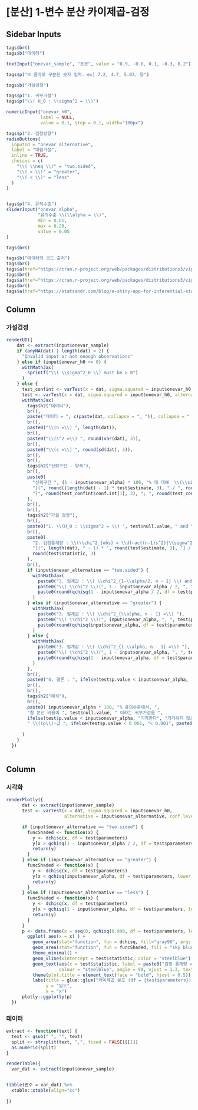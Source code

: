 

[분산] 1-변수 분산 카이제곱-검정
=======================================================================

Sidebar Inputs {.sidebar}
-----------------------------------------------------------------------

```r

tags$br()
tags$b("데이터")

textInput("onevar_sample", "표본", value = "0.9, -0.8, 0.1, -0.3, 0.2")

tags$p("※ 콤마로 구분된 숫자 입력. ex) 7.2, 4.7, 5.03, 등")

tags$b("가설검정")

tags$p("1. 귀무가설")
tags$p("\\( H_0 : \\sigma^2 = \\)")

numericInput("onevar_h0",
             label = NULL,
             value = 0.1, step = 0.1, width="100px")

tags$p("2. 검정방향")
radioButtons(
  inputId = "onevar_alternative",
  label = "대립가설",
  inline = TRUE,
  choices = c(
    "\\( \\neq \\)" = "two.sided",
    "\\( > \\)" = "greater",
    "\\( < \\)" = "less"
  )
)


tags$p("4. 유의수준")
sliderInput("onevar_alpha",
            "유의수준 \\(\\alpha = \\)",
            min = 0.01,
            max = 0.20,
            value = 0.05
)

tags$br()

tags$b("데이터와 코드 출처")
tags$br()
tags$a(href="https://cran.r-project.org/web/packages/distributions3/vignettes/one-sample-t-test.html", "ㄴ 데이터: t-검정, ")
tags$br()
tags$a(href="https://cran.r-project.org/web/packages/distributions3/vignettes/one-sample-z-confidence-interval.html", "ㄴ 데이터: z-검정")
tags$br()
tags$a(href="https://statsandr.com/blog/a-shiny-app-for-inferential-statistics-by-hand/", "ㄴ 코드")


```

Column {data-width=400}
-------------------------------------

### 가설검정


```r

renderUI({
    dat <- extract(input$onevar_sample)
    if (anyNA(dat) | length(dat) < 2) {
      "Invalid input or not enough observations"
    } else if (input$onevar_h0 <= 0) {
      withMathJax(
        sprintf("\\( \\sigma^2_0 \\) must be > 0")
      )
    } else {
      test_confint <- varTest(x = dat, sigma.squared = input$onevar_h0, alternative = "two.sided", conf.level = 1 - input$onevar_alpha)
      test <- varTest(x = dat, sigma.squared = input$onevar_h0, alternative = input$onevar_alternative, conf.level = 1 - input$onevar_alpha)
      withMathJax(
        tags$h2("데이터"),
        br(),
        paste("데이터 = ", c(paste(dat, collapse = ", ")), collapse = " "),
        br(),
        paste0("\\(n =\\) ", length(dat)),
        br(),
        paste0("\\(s^2 =\\) ", round(var(dat), 3)),
        br(),
        paste0("\\(s =\\) ", round(sd(dat), 3)),
        br(),
        br(),
        tags$h2("신뢰구간 - 양측"),
        br(),
        paste0(
          "신뢰구간 ", (1 - input$onevar_alpha) * 100, "% 에 대해  \\(\\sigma^2 = \\Bigg[ \\dfrac{(n-1)s^2}{\\chi^2_{\\alpha/2, n-1}} ; \\dfrac{(n-1)s^2}{\\chi^2_{1-\\alpha/2, n-1}} \\Bigg] = \\) ",
          "[(", round((length(dat) - 1) * test$estimate, 3), " / ", round(qchisq(input$onevar_alpha / 2, df = test$parameters, lower.tail = FALSE), 3), ") ; (", round((length(dat) - 1) * test$estimate, 3), " / ", round(qchisq(input$onevar_alpha / 2, df = test$parameters, lower.tail = TRUE), 3), ")] = ",
          "[", round(test_confint$conf.int[1], 3), "; ", round(test_confint$conf.int[2], 3), "]"
        ),
        br(),
        br(),
        tags$h2("가설 검정"),
        br(),
        paste0("1. \\(H_0 : \\sigma^2 = \\) ", test$null.value, " and \\(H_1 : \\sigma^2 \\) ", ifelse(input$onevar_alternative == "two.sided", "\\( \\neq \\) ", ifelse(input$onevar_alternative == "greater", "\\( > \\) ", "\\( < \\) ")), test$null.value),
        br(),
        paste0(
          "2. 검정통계량 : \\(\\chi^2_{obs} = \\dfrac{(n-1)s^2}{\\sigma^2_0} = \\) ",
          "[(", length(dat), " - 1) * ", round(test$estimate, 3), "] / ", test$null.value, " \\( = \\) ",
          round(test$statistic, 3)
        ),
        br(),
        if (input$onevar_alternative == "two.sided") {
          withMathJax(
            paste0("3. 임계값 : \\( \\chi^2_{1-\\alpha/2, n - 1} \\) and \\( \\chi^2_{\\alpha/2, n - 1} =\\) "),
            paste0("\\( \\chi^2 \\)(", 1 - input$onevar_alpha / 2, ", ", test$parameters, ") and \\( \\chi^2 \\)(", input$onevar_alpha / 2, ", ", test$parameters, ") = "),
            paste0(round(qchisq(1 - input$onevar_alpha / 2, df = test$parameters, lower.tail = FALSE), 3), " and ", round(qchisq(input$onevar_alpha / 2, df = test$parameters, lower.tail = FALSE), 3))
          )
        } else if (input$onevar_alternative == "greater") {
          withMathJax(
            paste0("3. 임계값 : \\( \\chi^2_{\\alpha, n - 1} =\\) "),
            paste0("\\( \\chi^2 \\)(", input$onevar_alpha, ", ", test$parameters, ") = "),
            paste0(round(qchisq(input$onevar_alpha, df = test$parameters, lower.tail = FALSE), 3))
          )
        } else {
          withMathJax(
            paste0("3. 임계값 : \\( \\chi^2_{1-\\alpha, n - 1} =\\) "),
            paste0("\\( \\chi^2 \\)(", 1 - input$onevar_alpha, ", ", test$parameters, ") = "),
            paste0(round(qchisq(1 - input$onevar_alpha, df = test$parameters, lower.tail = FALSE), 3))
          )
        },
        br(),
        paste0("4. 결론 : ", ifelse(test$p.value < input$onevar_alpha, "\\(H_0\\) 기각", "\\(H_0\\) 기각 못함")),
        br(),
        br(),
        tags$h2("해석"),
        br(),
        paste0( input$onevar_alpha * 100, "% 유의수준에서, ", 
        "참 분산 비율이 ", test$null.value, " 이라는 귀무가설을 ", 
        ifelse(test$p.value < input$onevar_alpha, "기각한다", "기각하지 않는다"), 
        " \\((p\\)-값 ", ifelse(test$p.value < 0.001, "< 0.001", paste0("\\(=\\) ", round(test$p.value, 3))), ")", ".")
                
      )
    } 
  })
  
```

Column {data-width=400}
-------------------------------------
   
### 시각화


```r
renderPlotly({  
      dat <- extract(input$onevar_sample)
      test <- varTest(x = dat, sigma.squared = input$onevar_h0, 
                      alternative = input$onevar_alternative, conf.level = 1 - input$onevar_alpha)

      if (input$onevar_alternative == "two.sided") {
        funcShaded <- function(x) {
          y <- dchisq(x, df = test$parameters)
          y[x > qchisq(1 - input$onevar_alpha / 2, df = test$parameters, lower.tail = FALSE) & x < qchisq(1 - input$onevar_alpha / 2, df = test$parameters, lower.tail = TRUE)] <- NA
          return(y)
        }
      } else if (input$onevar_alternative == "greater") {
        funcShaded <- function(x) {
          y <- dchisq(x, df = test$parameters)
          y[x < qchisq(input$onevar_alpha, df = test$parameters, lower.tail = FALSE)] <- NA
          return(y)
        }
      } else if (input$onevar_alternative == "less") {
        funcShaded <- function(x) {
          y <- dchisq(x, df = test$parameters)
          y[x > qchisq(1 - input$onevar_alpha, df = test$parameters, lower.tail = FALSE)] <- NA
          return(y)
        }
      }
      p <- data.frame(x = seq(0, qchisq(0.999, df = test$parameters, lower.tail = TRUE), 0.1)) %>% 
        ggplot( aes(x = x) ) +
          geom_area(stat="function", fun = dchisq, fill="gray90", args = list(df = test$parameter)) +
          geom_area(stat="function", fun = funcShaded, fill = "sky blue", alpha = 0.8) +
          theme_minimal() +
          geom_vline(xintercept = test$statistic, color = "steelblue") +
          geom_text(aes(x = test$statistic, label = paste0("검정 통계량 = ", round(test$statistic, 3)), y = 0.025), 
                    colour = "steelblue", angle = 90, vjust = 1.3, text = element_text(size = 11)) +
          theme(plot.title = element_text(face = "bold", hjust = 0.5)) +
          labs(title = glue::glue("카이제곱 분포 (df = {test$parameters})"),
               y = "밀도",
               x = "x")
      plotly::ggplotly(p)
  })


```


### 데이터


```r

extract <- function(text) {
  text <- gsub(" ", "", text)
  split <- strsplit(text, ",", fixed = FALSE)[[1]]
  as.numeric(split)
}

renderTable({
  var_dat <- extract(input$onevar_sample)


tibble(변수 = var_dat) %>% 
  xtable::xtable(align="cc")
  
})
```


